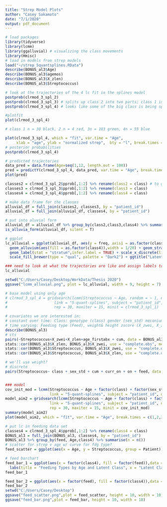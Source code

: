 ---
title: "Strep Model Plots"
author: "Casey Sakamoto"
date: "7/1/2020"
output: pdf_document
---

```{r setup, include=FALSE}
# load packages
library(tidyverse)
library(lcmm)
library(ggalluvial) # visualizing the class movements
library(Hmisc)
# load in models from strep models
load("~/strep_5quantsplines.RData")
describe(BONUS_al3$Age)
describe(BONUS_al3$agemos)
describe(BONUS_al3$X_zlen)
describe(BONUS_al3$Streptococcus)
```

```{r trajectories}
# look at the trajectories of the 4 lc fit in the splines model
postprob(clrmod_3_spl_2)
postprob(clrmod_3_spl_3) # splits up class 2 into two parts; class 1 in prev model = class 2 in this
postprob(clrmod_3_spl_4) # looks like some of the big class is being split up

#plotfit
plot(clrmod_3_spl_4)

# class 1 n = 30 black, 2 n = 4 red, 3n = 103 green, 4n = 55 blue

plot(clrmod_3_spl_4, which = "fit", var.time = "Age",
     xlab = "age", ylab = "normalized strep",  bty = "l", break.times = c(1,2,3,4,5,6,8,10,12), ylim = c(-6,2.5))
# posterior probabilities
postprob(clrmod_3_spl_4)

# predicted trajectories
data_pred = data.frame(Age=seq(1,12, length.out = 100))
pred = predictY(clrmod_3_spl_4, data_pred, var.time = "Age", break.times = c(1,2,3,4,5,6,8,10,12))
plot(pred)
```

```{r alluvial}
classes2 = clrmod_3_spl_2$pprob[,1:2] %>% rename(class2 = class) # to get the classes for alluvial plots
classes3 = clrmod_3_spl_3$pprob[,1:2] %>% rename(class3 = class)
classes4 = clrmod_3_spl_4$pprob[,1:2] %>% rename(class4 = class)

# make data frame for the classes
alluvial_df = full_join(classes2, classes3, by = "patient_id")
alluvial_df = full_join(alluvial_df, classes4, by = "patient_id")

# put into aluvial form
alluvial_df = alluvial_df %>% group_by(class2,class3,class4) %>% summarise( freq=n())
is_alluvia_form(alluvial_df, silent = T)

# ggplot
lc_alluvial = ggplot(alluvial_df, aes(y = freq, axis1 = as.factor(class2), axis2 = as.factor(class3), axis3 = as.factor(class4))) + 
  geom_alluvium(aes(fill = as.factor(class4)),width = 1/20) + geom_stratum(width = 1/6, alpha = 0.5) +
  geom_label(stat = "stratum",infer.label = TRUE) + scale_x_discrete(limits = c("2 LC", "3 LC", "4 LC"), expand = c(0.05, 0.05)) + 
  scale_fill_brewer(type = "qual", palette = "Dark2") + ggtitle("Latent Class Models 2-4") + theme_classic()

### need to look at what the trajectories are like and assign labels to the groups to better understand what is happening
lc_alluvial

setwd("C:/Users/Casey/Desktop/WorkData/Thesis 2020")
ggsave("lcmm_alluvial.png", plot = lc_alluvial, width = 9, height = 7)
```

```{r covariate models}
# base model using only age
# clrmod_3_spl_4 = gridsearch(lcmm(Streptococcus ~ Age, random = ~ 1, ng = 4, mixture = ~ 1,
#                     link = "5-quant-splines", subject = "patient_id", data = BONUS_al3 ),
#                     rep = 30, maxiter = 15, minit = clrmod_3_spl_1)

# covariates we are interested in:
# constant over time: Class: genotype (class) gender (sex_std) meconium ileus (mic_il) age first abx (Age_firstabx)
# time varying: Feeding type (Feed), weight& height zscore (X_zwei, X_zlen), abx status (curr_on), # abx on (On), cumulative abx days (cum)
describe(BONUS_al3)
# cts
pairs(~Streptococcus+X_zwei+X_zlen+age_firstabx + cum, data = BONUS_al3) # zwei & zlen correlated. might use just one
stats::cor(BONUS_al3$X_zlen, BONUS_al3$X_zwei, use = "complete.obs", method = "spearman") # 0.7 corr
stats::cor(BONUS_al3$Streptococcus, BONUS_al3$X_zwei, use = "complete.obs",  method = "spearman") # 0.27
stats::cor(BONUS_al3$Streptococcus, BONUS_al3$X_zlen, use = "complete.obs", method = "spearman") # 0.13

# we'll use weight?
# discrete
pairs(Streptococcus~ class + sex_std + cum + curr_on + on + feed, data = BONUS_al3)


### model
cov_init_mod = lcmm(Streptococcus ~ Age + factor(class) + factor(sex_std) + factor(mic_il) + age_firstabx + feed + X_zwei + factor(curr_on) + on + cum, random = ~ 1, ng = 1,
                    link = "5-quant-splines", subject = "patient_id", data = BONUS_al3)
model_aim2 = gridsearch(lcmm(Streptococcus ~ Age + factor(class) + factor(sex_std) + factor(mic_il) + age_firstabx + feed + X_zwei + factor(curr_on) + on + cum, random = ~ 1, ng = 4, mixture = ~ 1,
                    link = "5-quant-splines", subject = "patient_id", data = BONUS_al3 ),
                    rep = 30, maxiter = 15, minit = cov_init_mod)
summary(model_aim2)
plot(model_aim2, which = "fit", var.time = "Age", break.times = c(1,2,3,4,5,6,8,10,12),legend = NULL)
```


```{r feeding figures}

# put lc in feeding data set
classes4 = clrmod_3_spl_4$pprob[,1:2] %>% rename(class4 = class)
BONUS_al3 = full_join(BONUS_al3, classes4, by = "patient_id")
BONUS_al3 %>% group_by(feed, Age,class4) %>% summarise(n = n())
# scatter for strep v age w/ curve for fdg type?
feed_scatter = ggplot(aes(x = Age, y = Streptococcus, group = Patient), data = BONUS_al3) + facet_wrap(~class4) + geom_point(aes(shape = feed, color = feed)) #+ geom_line(aes(color = feed))

# feed barchart
feed_bar_1 = ggplot(aes(x = factor(class4), fill = factor(feed)),data = BONUS_al3) + facet_wrap(~factor(Age)) + geom_bar(position = "fill") +
  labs(title = "Feeding Types by Age and Latent Class", x = "Latent Class", y = "Proportion" ) + scale_fill_discrete(name = "Feeding Type")
feed_bar_1

feed_bar_2 = ggplot(aes(x = factor(feed), fill = factor(class4)),data = BONUS_al3) + facet_wrap(~factor(Age)) + geom_bar(position = "fill") 
feed_bar_2
setwd("C:/Users/Casey/Desktop")
ggsave("feed_scatter.png",plot = feed_scatter, height = 10, width = 10)
ggsave("feed_bar.png",plot = feed_bar, height = 10, width = 10)
```